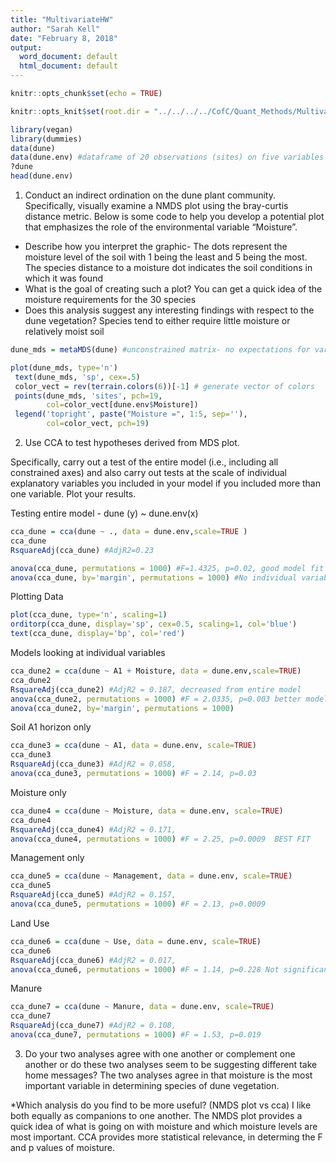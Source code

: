 ---
title: "MultivariateHW"
author: "Sarah Kell"
date: "February 8, 2018"
output:
  word_document: default
  html_document: default
---


```{r setup, include=FALSE}
knitr::opts_chunk$set(echo = TRUE)

knitr::opts_knit$set(root.dir = "../../../../CofC/Quant_Methods/Multivariate")
```

```{r}
library(vegan)
library(dummies)
data(dune)
data(dune.env) #dataframe of 20 observations (sites) on five variables 
?dune
head(dune.env)
```


 1. Conduct an indirect ordination on the dune plant community. Specifically, visually examine a NMDS plot using the bray-curtis distance metric. Below is some code to help you develop a potential plot that emphasizes the role of the environmental variable "Moisture". 
 
* Describe how you interpret the graphic- The dots represent the moisture level of the soil with 1 being the least and 5 being the most.  The species distance to a moisture dot indicates the soil conditions in which it was found 
* What is the goal of creating such a plot? You can get a quick idea of the moisture requirements for the 30 species 
* Does this analysis suggest any interesting findings with respect to the dune vegetation? Species tend to either require little moisture or relatively moist soil
```{r}
dune_mds = metaMDS(dune) #unconstrained matrix- no expectations for variables 

plot(dune_mds, type='n')
 text(dune_mds, 'sp', cex=.5)
 color_vect = rev(terrain.colors(6))[-1] # generate vector of colors 
 points(dune_mds, 'sites', pch=19, 
        col=color_vect[dune.env$Moisture])
 legend('topright', paste("Moisture =", 1:5, sep=''), 
        col=color_vect, pch=19)
```
2. Use CCA to test hypotheses derived from MDS plot. 

Specifically, carry out a test of the entire model (i.e., including all constrained axes) and also carry out tests at the scale of individual explanatory variables you included in your model if you included more than one variable. Plot your results.

Testing entire model - dune (y) ~ dune.env(x) 
```{r}
cca_dune = cca(dune ~ ., data = dune.env,scale=TRUE )
cca_dune
RsquareAdj(cca_dune) #AdjR2=0.23
```

```{r}
anova(cca_dune, permutations = 1000) #F=1.4325, p=0.02, good model fit
anova(cca_dune, by='margin', permutations = 1000) #No individual variables are significant, A1 and moisture appear to be most important
```

Plotting Data 
```{r}
plot(cca_dune, type='n', scaling=1)
orditorp(cca_dune, display='sp', cex=0.5, scaling=1, col='blue')
text(cca_dune, display='bp', col='red')
```

Models looking at individual variables 
```{r}
cca_dune2 = cca(dune ~ A1 + Moisture, data = dune.env,scale=TRUE)
cca_dune2
RsquareAdj(cca_dune2) #AdjR2 = 0.187, decreased from entire model
anova(cca_dune2, permutations = 1000) #F = 2.0335, p=0.003 better model fit than all variables 
anova(cca_dune2, by='margin', permutations = 1000)
```

Soil A1 horizon only 
```{r}
cca_dune3 = cca(dune ~ A1, data = dune.env, scale=TRUE)
cca_dune3
RsquareAdj(cca_dune3) #AdjR2 = 0.058, 
anova(cca_dune3, permutations = 1000) #F = 2.14, p=0.03
```
Moisture only 
```{r}
cca_dune4 = cca(dune ~ Moisture, data = dune.env, scale=TRUE)
cca_dune4
RsquareAdj(cca_dune4) #AdjR2 = 0.171, 
anova(cca_dune4, permutations = 1000) #F = 2.25, p=0.0009  BEST FIT 
```
Management only
```{r}
cca_dune5 = cca(dune ~ Management, data = dune.env, scale=TRUE)
cca_dune5
RsquareAdj(cca_dune5) #AdjR2 = 0.157, 
anova(cca_dune5, permutations = 1000) #F = 2.13, p=0.0009
```
Land Use 
```{r}
cca_dune6 = cca(dune ~ Use, data = dune.env, scale=TRUE)
cca_dune6
RsquareAdj(cca_dune6) #AdjR2 = 0.017, 
anova(cca_dune6, permutations = 1000) #F = 1.14, p=0.228 Not significant 
```
Manure 
```{r}
cca_dune7 = cca(dune ~ Manure, data = dune.env, scale=TRUE)
cca_dune7
RsquareAdj(cca_dune7) #AdjR2 = 0.108, 
anova(cca_dune7, permutations = 1000) #F = 1.53, p=0.019 
```


3. Do your two analyses agree with one another or complement one another or do these two analyses seem to be suggesting different take home messages? 
The two analyses agree in that moisture is the most important variable in determining species of dune vegetation.  


*Which analysis do you find to be more useful? (NMDS plot vs cca) 
I like both equally as companions to one another.  The NMDS plot provides a quick idea of what is going on with moisture and which moisture levels are most important.  CCA provides more statistical relevance, in determing the F and p values of moisture.  

 
 